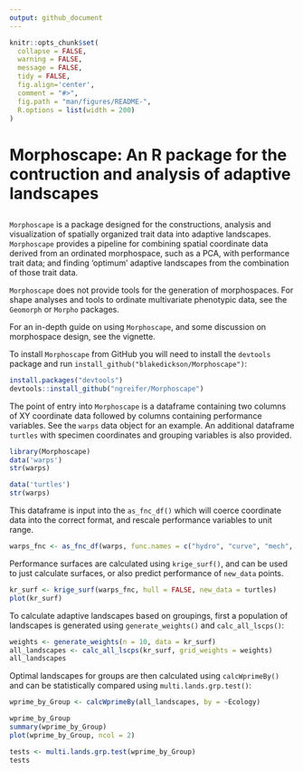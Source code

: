 ```yaml
---
output: github_document
---
```


<!-- README.md is generated from README.Rmd. Please edit that file -->

```r
knitr::opts_chunk$set(
  collapse = FALSE,
  warning = FALSE,
  message = FALSE,
  tidy = FALSE,
  fig.align='center',
  comment = "#>",
  fig.path = "man/figures/README-",
  R.options = list(width = 200)
)
```
# Morphoscape: An R package for the contruction and analysis of adaptive landscapes
<!-- <img src="man/figures/logo.png" align="right" width="150"/> -->
------

`Morphoscape` is a package designed for the constructions, analysis and visualization of spatially organized trait data into adaptive landscapes. `Morphoscape` provides a pipeline for combining spatial coordinate data derived from an ordinated morphospace, such as a PCA, with performance trait data; and finding 'optimum' adaptive landscapes from the combination of those trait data.

`Morphoscape` does not provide tools for the generation of morphospaces. For shape analyses and tools to ordinate multivariate phenotypic data, see the `Geomorph` or `Morpho` packages. 

For an in-depth guide on using `Morphoscape`, and some discussion on morphospace design, see the vignette.  

To install `Morphoscape` from GitHub you will need to install the
`devtools` package and run `install_github("blakedickson/Morphoscape")`:

```r
install.packages("devtools")
devtools::install_github("ngreifer/Morphoscape")
```

The point of entry into `Morphoscape` is a dataframe containing two columns of XY coordinate data followed by columns containing performance variables. See the `warps` data object for an example. An additional dataframe `turtles` with specimen coordinates and grouping variables is also provided.

``` r
library(Morphoscape)
data('warps')
str(warps)

data('turtles')
str(warps)
```

This dataframe is input into the `as_fnc_df()` which will coerce coordinate data into the correct format, and rescale performance variables to unit range.

```r
warps_fnc <- as_fnc_df(warps, func.names = c("hydro", "curve", "mech", "fea"))
```

Performance surfaces are calculated using `krige_surf()`, and can be used to just calculate surfaces, or also predict performance of `new_data` points.

```r
kr_surf <- krige_surf(warps_fnc, hull = FALSE, new_data = turtles)
plot(kr_surf)

```

To calculate adaptive landscapes based on groupings, first a population of landscapes is generated using `generate_weights()` and `calc_all_lscps()`:

```r
weights <- generate_weights(n = 10, data = kr_surf)
all_landscapes <- calc_all_lscps(kr_surf, grid_weights = weights)
all_landscapes
```

Optimal landscapes for groups are then calculated using `calcWprimeBy()` and can be statistically compared using `multi.lands.grp.test()`:

```r
wprime_by_Group <- calcWprimeBy(all_landscapes, by = ~Ecology)

wprime_by_Group
summary(wprime_by_Group)
plot(wprime_by_Group, ncol = 2)

tests <- multi.lands.grp.test(wprime_by_Group)
tests
```


